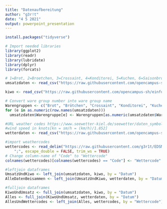 ```yaml
---
title: "Datenaufbereitung"
author: "g3r!t"
date: "4 5 2021"
output: powerpoint_presentation
---
```

```r
install.packages("tidyverse")
```

```r
# Import needed libraries
library(ggplot2)
library(readr)
library(lubridate)
library(dplyr)
library(forcats)
```


```r
# 1=Brot, 2=Broetchen, 3=Crossaint, 4=Konditorei, 5=Kuchen, 6=Saisonbrot
umsatzdaten <- read_csv("https://raw.githubusercontent.com/opencampus-sh/einfuehrung-in-data-science-und-ml/main/umsatzdaten_gekuerzt.csv")

kiwo <- read_csv("https://raw.githubusercontent.com/opencampus-sh/einfuehrung-in-data-science-und-ml/main/kiwo.csv")

# Convert ware group number into ware group name
Warengruppen <- c("Brot", "Brötchen", "Crossaint", "Konditorei", "Kuchen", "Saisonbrot")
for (e in as.numeric(row.names(umsatzdaten)))
  umsatzdaten$Warengruppe[e] <- Warengruppen[as.numeric(umsatzdaten$Warengruppe[e])]
```


```r
#URL weather codes https://www.seewetter-kiel.de/seewetter/daten_symbole.htm
#wind speed in knots[kn = sm/h = (km/h)/1.852]
wetterdaten <- read_csv("https://raw.githubusercontent.com/opencampus-sh/einfuehrung-in-data-science-und-ml/main/wetter.csv")
```


```r
#import weathercodes
wettercodes <- read_delim("https://raw.githubusercontent.com/g3r1t/EDSML-Projekt/main/Wettercodes.csv", 
    ";", escape_double = FALSE, trim_ws = TRUE)
# Change column-name of "Code" to "Wettercode"
colnames(wettercodes)[colnames(wettercodes) == "Code"] <- "Wettercode"
```


```r
#leftjoin dataframes
UmsatzUndKiwo <- left_join(umsatzdaten, kiwo, by = "Datum")
AlleDatenBeisammen <- left_join(UmsatzUndKiwo, wetterdaten, by = "Datum")
```


```r
#fulljoin dataframes
KiwoUndUmsatz <- full_join(umsatzdaten, kiwo, by = "Datum")
Alles <- full_join(KiwoUndUmsatz, wetterdaten, by = "Datum")
AllesUndWettercodes <- left_join(Alles, wettercodes, by = "Wettercode")
```